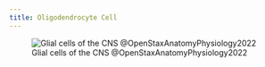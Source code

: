 ```yaml
---
title: Oligodendrocyte Cell
---
```



![Glial cells of the CNS @OpenStaxAnatomyPhysiology2022](/The Archive/Images/OpenStax Anatomy and Physiology 2e/fig12.11 openstax Glial Cells of the CNS.jpeg){#fig-openstax-fig12.11}
